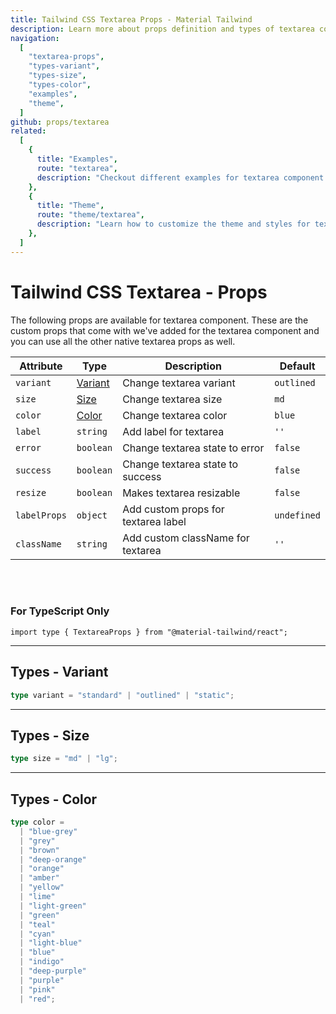 ```yaml
---
title: Tailwind CSS Textarea Props - Material Tailwind
description: Learn more about props definition and types of textarea component.
navigation:
  [
    "textarea-props",
    "types-variant",
    "types-size",
    "types-color",
    "examples",
    "theme",
  ]
github: props/textarea
related:
  [
    {
      title: "Examples",
      route: "textarea",
      description: "Checkout different examples for textarea component.",
    },
    {
      title: "Theme",
      route: "theme/textarea",
      description: "Learn how to customize the theme and styles for textarea component.",
    },
  ]
---
```


# Tailwind CSS Textarea - Props

<span id="textarea-props" className="scroll-mt-48" />
The following props are available for textarea component. These are the custom props
that come with we've added for the textarea component and you can use all the other
native textarea props as well.

| Attribute    | Type                      | Description                         | Default                |
| ------------ | ------------------------- | ----------------------------------- | ---------------------- |
| `variant`    | [Variant](#types-variant) | Change textarea variant             | <Code>outlined</Code>  |
| `size`       | [Size](#types-size)       | Change textarea size                | <Code>md</Code>        |
| `color`      | [Color](#types-color)     | Change textarea color               | <Code>blue</Code>      |
| `label`      | <Code>string</Code>       | Add label for textarea              | `''`                   |
| `error`      | <Code>boolean</Code>      | Change textarea state to error      | <Code>false</Code>     |
| `success`    | <Code>boolean</Code>      | Change textarea state to success    | <Code>false</Code>     |
| `resize`     | <Code>boolean</Code>      | Makes textarea resizable            | <Code>false</Code>     |
| `labelProps` | <Code>object</Code>       | Add custom props for textarea label | <Code>undefined</Code> |
| `className`  | <Code>string</Code>       | Add custom className for textarea   | `''`                   |

<br />
<br />

### For TypeScript Only

```tsx
import type { TextareaProps } from "@material-tailwind/react";
```

---

## Types - Variant

<span id="types-variant" className="scroll-mt-48" />

```ts
type variant = "standard" | "outlined" | "static";
```

---

## Types - Size

<span id="types-size" className="scroll-mt-48" />

```ts
type size = "md" | "lg";
```

---

## Types - Color

<span id="types-color" className="scroll-mt-48" />

```ts
type color =
  | "blue-grey"
  | "grey"
  | "brown"
  | "deep-orange"
  | "orange"
  | "amber"
  | "yellow"
  | "lime"
  | "light-green"
  | "green"
  | "teal"
  | "cyan"
  | "light-blue"
  | "blue"
  | "indigo"
  | "deep-purple"
  | "purple"
  | "pink"
  | "red";
```

<span id="examples" className="scroll-mt-48" />
<span id="theme" className="scroll-mt-48" />
